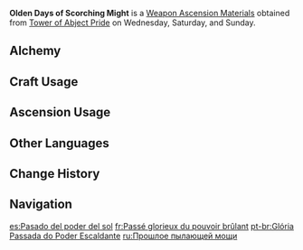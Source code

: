 {{Item Infobox
|id          = 114048
|image       = Item Olden Days of Scorching Might.png
|type        = Weapon Ascension Materials
|group       = Scorching Mights
|invCategory = Character Development Items
|quality     = 5
|description = In the era when the ignorant [[Scarlet King|Lord of Deserts]] ruled, his power descended upon every inch of the land like the scorching sun.<br />Ancient stone tablets record that he turned his power into seven rays of blinding light or seven pillars, which he granted equally and mercifully to everyone. No one was neglected, nor was anyone discontented.<br />That was a forgotten golden era, an era when the [[Goddess of Flowers|Lord of Flowers]] had faded into the sands and the [[Greater Lord Rukkhadevata|Lord of Verdure]] was determined to leave. Only the [[The Eremites|descendants]] in the yellow sand chose to follow their god. Even as the grim shadow of calamity loomed, the power in which they had faith shone brightly like amber and gold.<br />Yet calamity befell nonetheless, and the golden insectoid insignias were buried beneath the depths of shrine and palace, under collapsed pillars engraved with images of eagles and bulls.
|day1        = Wednesday
|day2        = Saturday
|day3        = Sunday
|source1     = Tower of Abject Pride
|source2     = [[Crafting]]
}}
'''Olden Days of Scorching Might''' is a [[Weapon Ascension Materials]] obtained from [[Tower of Abject Pride]] on Wednesday, Saturday, and Sunday.

==Alchemy==
{{Recipe
|type = Crafting
|Dream of Scorching Might = 3
|Mora = 1,075
|sort = Dream of Scorching Might;Mora
}}

==Craft Usage==
{{Craft Usage}}

==Ascension Usage==
{{Ascension Usage}}

==Other Languages==
{{Other Languages
|en      = Olden Days of Scorching Might
|zhs     = 烈日威权的旧日
|zhs_rm  = Lièrì Wēiquán de Jiùrì
|zht     = 烈日威權的舊日
|zht_rm  = Lièrì Wēiquán de Jiùrì
|zh_tl   = 
|ja      = 烈日権威の往日
|ja_rm   = Retsujitsu Ken'i no Oujitsu
|ja_tl   = Ancient Times of The Blazing Sun's Authority
|ko      = 태양 같은 권위의 과거
|ko_rm   = Taeyang Gateun Gwonwi-ui Gwageo
|ko_tl   = Past of Sun-like Authority
|es      = Pasado del poder del sol
|es_tl   = Past the Power of the Sun
|fr      = Passé glorieux du pouvoir brûlant
|fr_tl   = Glorious Past of Burning Might
|ru      = Прошлое пылающей мощи
|ru_tl   = The Past of Scorching Might
|th      = Olden Days of Scorching Might
|vi      = Quá Khứ Của Ánh Nắng Quyền Uy
|vi_tl   = 
|de      = Vergangenheit der sengenden Macht
|de_tl   = Past of Scorching Might
|id      = Olden Days of Scorching Might
|pt      = Glória Passada do Poder Escaldante
|pt_tl   = 
|tr      = Kavurucu Kuvvetin Eski Günleri
|tr_tl   = 
|it      = Tempi andati di possanza infuocata
|it_tl   = 
}}

==Change History==
{{Change History|3.0}}

==Navigation==
{{Development Item Navbox|Weapon Materials}}

[[es:Pasado del poder del sol]]
[[fr:Passé glorieux du pouvoir brûlant]]
[[pt-br:Glória Passada do Poder Escaldante]]
[[ru:Прошлое пылающей мощи]]